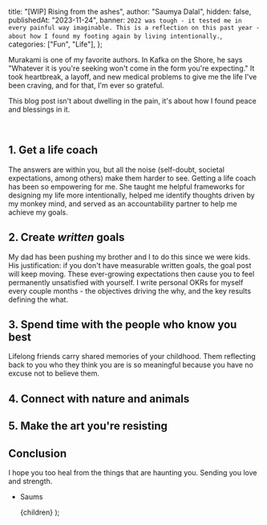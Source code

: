 
  title: "[WIP] Rising from the ashes",
  author: "Saumya Dalal",
  hidden: false,
  publishedAt: "2023-11-24",
  banner: `2022 was tough - it tested me in every painful way imaginable. This is a reflection on this past year - about how I found my footing again by living intentionally.`,
  categories: ["Fun", "Life"],
};

Murakami is one of my favorite authors. In Kafka on the Shore, he says "Whatever it is you're seeking won't come in the form you're expecting." 
It took heartbreak, a layoff, and new medical problems to give me the life I've been craving, and for that, I'm ever so grateful. 

This blog post isn't about dwelling in the pain, it's about how I found peace and blessings in it.

<br />

## 1. Get a life coach

The answers are within you, but all the noise (self-doubt, societal expectations, among others) make them harder to see.
Getting a life coach has been so empowering for me. She taught me helpful frameworks for designing my life more intentionally, helped me identify thoughts driven by my monkey mind, and served as an accountability partner to help me achieve my goals.


## 2. Create _written_ goals

My dad has been pushing my brother and I to do this since we were kids. His justification: if you don't have measurable written goals, the goal post will keep moving. These ever-growing expectations then cause you to feel permanently unsatisfied with yourself.
I write personal OKRs for myself every couple months - the objectives driving the why, and the key results defining the what. 

## 3. Spend time with the people who know you best

Lifelong friends carry shared memories of your childhood. Them reflecting back to you who they think you are is so meaningful because you have no excuse not to believe them.

## 4. Connect with nature and animals


## 5. Make the art you're resisting


## Conclusion

I hope you too heal from the things that are haunting you. Sending you love and strength.

- Saums

  <BlogLayout meta={meta}>{children}</BlogLayout>
);

